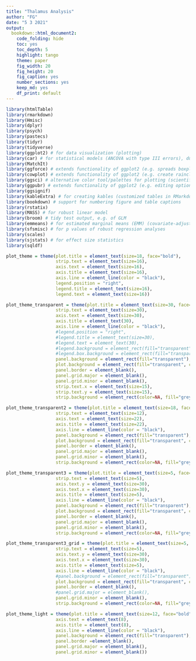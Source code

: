 ---
title: "Thalamus Analysis"
author: "FG"
date: "5 3 2021"
output: 
  bookdown::html_document2:
    code_folding: hide
    toc: yes
    toc_depth: 5
    highlight: tango
    theme: paper
    fig_width: 20
    fig_height: 20
    fig_caption: yes
    number_sections: yes
    keep_md: yes
    df_print: default
---

```{r library, results='hide', message=FALSE, warning=FALSE} 
library(htmlTable)
library(rmarkdown)
library(Hmisc)
library(dplyr)
library(psych)
library(pastecs)
library(tidyr)
library(tidyverse)
library(ggplot2) # for data visualization (plotting)
library(car) # for statistical models (ANCOVA with type III errors), dummy coding
library(MatchIt)
library(ggforce) # extends functionality of ggplot2 (e.g. spreads boxplot facets (facet_wrap) over multiple pages)
library(cowplot) # extends functionality of ggplot2 (e.g. create raincloud plots)
library(ggsci) # alternative color tool/palettes for plotting (scientific journal style)
library(ggpubr) # extends functionality of ggplot2 (e.g. editing options for publication)
library(ggsignif)
library(kableExtra) # for creating kables (customized tables in RMarkdown output with styling options)
library(bookdown) # support for numbering figure and table captions
library(rstatix)
library(MASS) # for robust linear model
library(broom) # tidy test output, e.g. of GLM
library(emmeans) # for estimated marginal means (EMM) (covariate-adjusted means in ANCOVA)
library(sfsmisc) # for p values of robust regression analyses
library(scales)
library(sjstats) # for effect size statistics
library(sqldf)
```

```{r figuresettings, results='hide', include=TRUE, message=FALSE, warning=FALSE}
plot_theme = theme(plot.title = element_text(size=18, face="bold"),
                   strip.text = element_text(size=16), 
                   axis.text = element_text(size=16), 
                   axis.title = element_text(size=16), 
                   axis.line = element_line(color = "black"), 
                   legend.position = "right", 
                   legend.title = element_text(size=16), 
                   legend.text = element_text(size=16)) 

plot_theme_transparent = theme(plot.title = element_text(size=30, face="bold"), 
                   strip.text = element_text(size=30), 
                   axis.text = element_text(size=30), 
                   axis.title = element_text(30), 
                   axis.line = element_line(color = "black"), 
                   #legend.position = "right", 
                   #legend.title = element_text(size=30), 
                   #legend.text = element_text(30),
                   #legend.background = element_rect(fill="transparent"),
                   #legend.box.background = element_rect(fill="transparent"),
                   panel.background = element_rect(fill="transparent"), 
                   plot.background = element_rect(fill="transparent", color=NA), 
                   panel.border = element_blank(),
                   panel.grid.major = element_blank(), 
                   panel.grid.minor = element_blank(),
                   strip.text.x = element_text(size=15),
                   strip.text.y = element_text(size=15),
                   strip.background = element_rect(color=NA, fill="grey90"))

plot_theme_transparent2 = theme(plot.title = element_text(size=18, face="bold"), 
                   strip.text = element_text(size=12), 
                   axis.text = element_text(size=22), 
                   axis.title = element_text(size=22), 
                   axis.line = element_line(color = "black"), 
                   panel.background = element_rect(fill="transparent"), 
                   plot.background = element_rect(fill="transparent", color=NA), 
                   panel.border = element_blank(),
                   panel.grid.major = element_blank(), 
                   panel.grid.minor = element_blank(), 
                   strip.background = element_rect(color=NA, fill="grey90"))

plot_theme_transparent3 = theme(plot.title = element_text(size=5, face="bold"), 
                   strip.text = element_text(size=5), 
                   axis.text.y = element_text(size=30),
                   axis.text.x = element_text(size=30),
                   axis.title = element_text(size=5), 
                   axis.line = element_line(color = "black"), 
                   panel.background = element_rect(fill="transparent"), 
                   plot.background = element_rect(fill="transparent", color=NA), 
                   panel.border = element_blank(),
                   panel.grid.major = element_blank(), 
                   panel.grid.minor = element_blank(), 
                   strip.background = element_rect(color=NA, fill="grey90"))

plot_theme_transparent3_grid = theme(plot.title = element_text(size=5, face="bold"), 
                   strip.text = element_text(size=5), 
                   axis.text.y = element_text(size=30),
                   axis.text.x = element_text(size=30),
                   axis.title = element_text(size=5), 
                   axis.line = element_line(color = "black"), 
                   #panel.background = element_rect(fill="transparent"), 
                   plot.background = element_rect(fill="transparent", color=NA), 
                   panel.border = element_blank(),
                   #panel.grid.major = element_blank(), 
                   panel.grid.minor = element_blank(), 
                   strip.background = element_rect(color=NA, fill="grey90"))

plot_theme_light = theme(plot.title = element_text(size=12, face="bold", hjust = 0.5),
                   axis.text = element_text(8), 
                   axis.title = element_text(8), 
                   axis.line = element_line(color = "black"),
                   panel.background = element_rect(fill="transparent"), 
                   panel.border =element_blank(),
                   panel.grid.major = element_blank(), 
                   panel.grid.minor = element_blank())

``` 